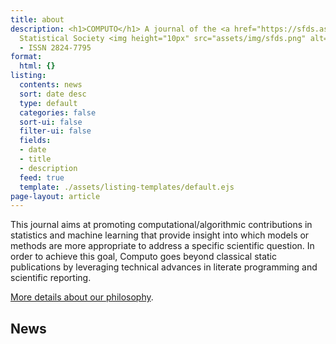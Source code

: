 ```yaml
---
title: about
description: <h1>COMPUTO</h1> A journal of the <a href="https://sfds.asso.fr/">French
  Statistical Society <img height="10px" src="assets/img/sfds.png" alt="SFdS"/></a>
  - ISSN 2824-7795
format:
  html: {}
listing:
  contents: news
  sort: date desc
  type: default
  categories: false
  sort-ui: false
  filter-ui: false
  fields:
  - date
  - title
  - description
  feed: true
  template: ./assets/listing-templates/default.ejs
page-layout: article
---
```


This journal aims at promoting computational/algorithmic contributions
in statistics and machine learning that provide insight into which
models or methods are more appropriate to address a specific
scientific question. In order to achieve this goal, Computo goes
beyond classical static publications by leveraging technical advances
in literate programming and scientific reporting.

[More details about our philosophy](about).

## News 
::: {#news}
:::
